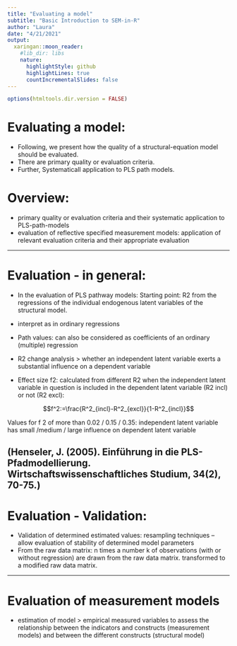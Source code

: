 ```yaml
---
title: "Evaluating a model"
subtitle: "Basic Introduction to SEM-in-R"
author: "Laura"
date: "4/21/2021"
output:
  xaringan::moon_reader:
    #lib_dir: libs
    nature:
      highlightStyle: github
      highlightLines: true
      countIncrementalSlides: false
---
```



```r
options(htmltools.dir.version = FALSE)
```

# Evaluating a model:
- Following, we present how the quality of a structural-equation model should be evaluated.
- There are primary quality or evaluation criteria.
- Further, Systematicall application to PLS path models.

# Overview:

- primary quality or evaluation criteria and their systematic application to PLS-path-models 
- evaluation of reflective specified measurement models: application of relevant evaluation criteria and their appropriate evaluation 


---

# Evaluation - in general:
- In the evaluation of PLS pathway models: Starting point: R2 from the regressions of the individual endogenous latent variables of the structural model.
- interpret as in ordinary regressions
- Path values: can also be considered as coefficients of an ordinary (multiple) regression

- R2 change analysis > whether an independent latent variable exerts a substantial influence on a dependent variable
- Effect size f2: calculated from different R2 when the independent latent variable in question is included in the dependent latent variable (R2 incl) or not (R2 excl): 

$$f^2:=\frac{R^2_{incl}-R^2_{excl}}{1-R^2_{incl}}$$


Values for f 2 of more than 0.02 / 0.15 / 0.35: independent latent variable has small /medium / large influence on dependent latent variable 



(Henseler, J. (2005). Einführung in die PLS-Pfadmodellierung. Wirtschaftswissenschaftliches Studium, 34(2), 70-75.)
---

# Evaluation - Validation:
- Validation of determined estimated values: resampling techniques
-- allow evaluation of stability of determined model parameters
- From the raw data matrix: n times a number k of observations (with or without regression) are drawn from the raw data matrix. transformed to a modified raw data matrix. 

---

# Evaluation of measurement models

- estimation of model > empirical measured variables to assess the relationship between the indicators and constructs (measurement models) and between the different constructs (structural model)

